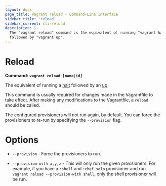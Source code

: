 ```yaml
---
layout: docs
page_title: vagrant reload - Command-Line Interface
sidebar_title: 'reload'
sidebar_current: cli-reload
description: |-
  The "vagrant reload" command is the equivalent of running "vagrant halt"
  followed by "vagrant up".
---
```


# Reload

**Command: `vagrant reload [name|id]`**

The equivalent of running a [halt](/docs/cli/halt) followed by an
[up](/docs/cli/up).

This command is usually required for changes made in the Vagrantfile to
take effect. After making any modifications to the Vagrantfile, a `reload`
should be called.

The configured provisioners will not run again, by default. You can force
the provisioners to re-run by specifying the `--provision` flag.

# Options

- `--provision` - Force the provisioners to run.

- `--provision-with x,y,z` - This will only run the given provisioners. For
  example, if you have a `:shell` and `:chef_solo` provisioner and run
  `vagrant reload --provision-with shell`, only the shell provisioner will
  be run.
